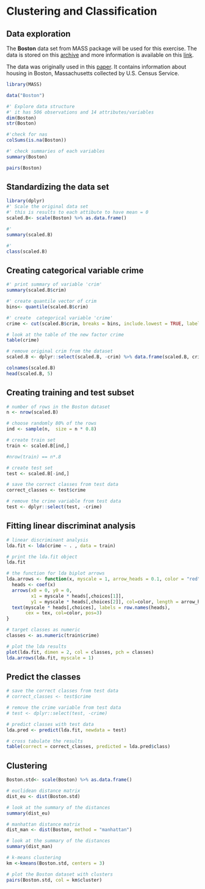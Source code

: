 # Clustering and Classification

## Data exploration

The **Boston** data set from MASS package will be used for this exercise. The data is stored on this [archive](http://lib.stat.cmu.edu/datasets/boston) and more information is available on this [link](https://stat.ethz.ch/R-manual/R-devel/library/MASS/html/Boston.html).

The data was originally used in this [paper](https://www.sciencedirect.com/science/article/pii/0095069678900062). It contains information about housing in Boston, Massachusetts collected by U.S. Census Service.


```r
library(MASS)

data("Boston")

#' Explore data structure
#' it has 506 observations and 14 attributes/variables
dim(Boston)
str(Boston)

#'check for nas
colSums(is.na(Boston))

#' check summaries of each variables
summary(Boston)

pairs(Boston)
```

## Standardizing the data set



```r
library(dplyr)
#' Scale the original data set
#' this is results to each attibute to have mean = 0
scaled.B<- scale(Boston) %>% as.data.frame()

#'
summary(scaled.B)

#'
class(scaled.B)
```

## Creating categorical variable **crime**

```r
#' print summary of variable 'crim'
summary(scaled.B$crim)

#' create quantile vector of crim
bins<- quantile(scaled.B$crim)

#' create  categorical variable 'crime'
crime <- cut(scaled.B$crim, breaks = bins, include.lowest = TRUE, label = c("low", "med_low", "med_high", "high"))

# look at the table of the new factor crime
table(crime)

# remove original crim from the dataset
scaled.B <- dplyr::select(scaled.B, -crim) %>% data.frame(scaled.B, crime)

colnames(scaled.B)
head(scaled.B, 5)


```

## Creating **training** and **test** subset


```r
# number of rows in the Boston dataset 
n <- nrow(scaled.B)

# choose randomly 80% of the rows
ind <- sample(n,  size = n * 0.8)

# create train set
train <- scaled.B[ind,]

#nrow(train) == n*.8

# create test set 
test <- scaled.B[-ind,]

# save the correct classes from test data
correct_classes <- test$crime

# remove the crime variable from test data
test <- dplyr::select(test, -crime)

```

## Fitting **linear discriminat analysis**

```r
# linear discriminant analysis
lda.fit <- lda(crime ~ . , data = train)

# print the lda.fit object
lda.fit

# the function for lda biplot arrows
lda.arrows <- function(x, myscale = 1, arrow_heads = 0.1, color = "red", tex = 0.75, choices = c(1,2)){
  heads <- coef(x)
  arrows(x0 = 0, y0 = 0, 
         x1 = myscale * heads[,choices[1]], 
         y1 = myscale * heads[,choices[2]], col=color, length = arrow_heads)
  text(myscale * heads[,choices], labels = row.names(heads), 
       cex = tex, col=color, pos=3)
}

# target classes as numeric
classes <- as.numeric(train$crime)

# plot the lda results
plot(lda.fit, dimen = 2, col = classes, pch = classes)
lda.arrows(lda.fit, myscale = 1)

```


## Predict the classes
```r

# save the correct classes from test data
# correct_classes <- test$crime

# remove the crime variable from test data
# test <- dplyr::select(test, -crime)

# predict classes with test data
lda.pred <- predict(lda.fit, newdata = test)

# cross tabulate the results
table(correct = correct_classes, predicted = lda.pred$class)

```

## Clustering

```r
Boston.std<- scale(Boston) %>% as.data.frame()

# euclidean distance matrix
dist_eu <- dist(Boston.std)

# look at the summary of the distances
summary(dist_eu)

# manhattan distance matrix
dist_man <- dist(Boston, method = "manhattan")

# look at the summary of the distances
summary(dist_man)

# k-means clustering
km <-kmeans(Boston.std, centers = 3)

# plot the Boston dataset with clusters
pairs(Boston.std, col = km$cluster)



```




